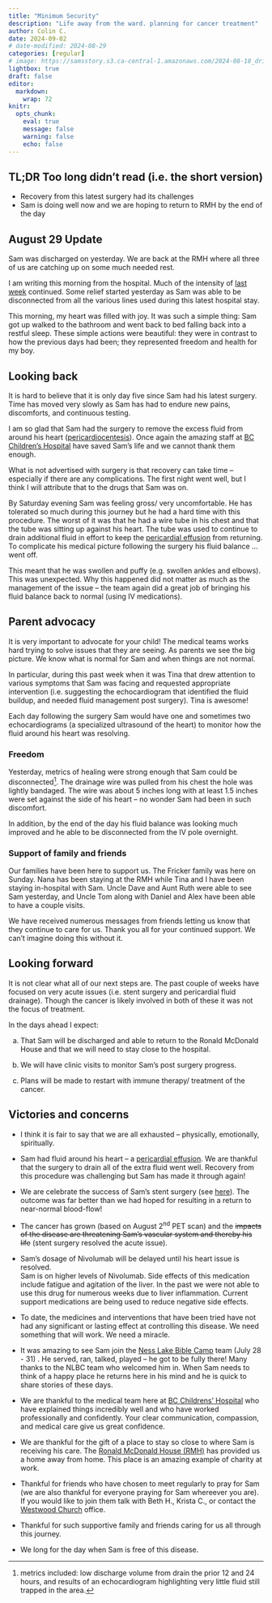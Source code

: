 ```yaml
---
title: "Minimum Security"
description: "Life away from the ward. planning for cancer treatment"
author: Colin C.
date: 2024-09-02
# date-modified: 2024-08-29
categories: [regular]
# image: https://samsstory.s3.ca-central-1.amazonaws.com/2024-08-18_driven-project-selfie.jpg
lightbox: true
draft: false
editor: 
  markdown: 
    wrap: 72
knitr: 
  opts_chunk: 
    eval: true
    message: false
    warning: false
    echo: false
---
```


<!-- 
Since last post: 

POST: focus on the state of the disease?

R29: @RMH. Sam was much more rested and was able to enjoy the day.  Our for ice cream and JJ Bean, Kaboodals
    I have been able to connect with Landon.  Although a good day Sam powered out by mid-afternoon
F30: @RMH.  Good connection with Landon as we discuss our kids.  
    Cardio clinic including echocardiogram 
    Oncology Clinic: met Dr. Marie-Claude from Canuck.  She suggested that Sam's acid reflux was related to the lack of 
    space in his chest. Juliana and Jacob were there
    Sam explained how he was doing.  He did this wearing flicking the ears on his hat from Daniel and Alex -- very funny for all.  Plans: CT scan on Tuesday. Hope to proceed with Nivolumab on Wednesday.
    Back to RMH.  A relaxed day.  Sam had great energy for the am and clinic but ran out of power for the pm.  Lots of tv and some video games in the afternoon. Sam and I watched Alone.  Later evening Sam had more energy. ... I was done by this point and fell to sleep.
    Tina had a hard evening missing connections/ her people.
S31: 



 -->

::: {.callout-note icon="false"}
## TL;DR [Too long didn't read (i.e. the short version)]{.small}

-   Recovery from this latest surgery had its challenges
-   Sam is doing well now and we are hoping to return to RMH by the end
    of the day
:::

::: {.callout-note icon="false"}
## August 29 Update

Sam was discharged on yesterday. We are back at the RMH where all three
of us are catching up on some much needed rest.
:::

I am writing this morning from the hospital. Much of the intensity of
[last week](./2024-08-23_highs-lows-surgery.qmd) continued. 
Some relief started yesterday as Sam was able to be disconnected from
all the various lines used during this latest hospital stay.

This morning, my heart was filled with joy. It was such a simple thing:
Sam got up walked to the bathroom and went back to bed falling back into
a restful sleep. These simple actions were beautiful: they were in
contrast to how the previous days had been; they represented freedom
and health for my boy.

## Looking back

It is hard to believe that it is only day five since Sam had his latest
surgery. Time has moved very slowly as Sam has had to endure new pains,
discomforts, and continuous testing.

I am so glad that Sam had the surgery to remove the excess fluid from
around his heart
([pericardiocentesis](https://www.healthlinkbc.ca/tests-treatments-medications/medical-tests/pericardial-drainage)).
Once again the amazing staff at [BC Children's
Hospital](http://www.bcchildrens.ca) have saved Sam's life and we cannot
thank them enough.

What is not advertised with surgery is that recovery can take time –
especially if there are any complications. The first night went well,
but I think I will attribute that to the drugs that Sam was on.

By Saturday evening Sam was feeling gross/ very uncomfortable. He has
tolerated so much during this journey but he had a hard time with this
procedure. The worst of it was that he had a wire tube in his chest and
that the tube was sitting up against his heart. The tube was used to
continue to drain additional fluid in effort to keep the [pericardial
effusion](https://www.healthlinkbc.ca/pericardial-effusion-0)
from returning. To complicate his medical picture following the surgery
his fluid balance ... went off.

This meant that he was swollen and puffy (e.g. swollen ankles and
elbows). This was unexpected. Why this happened did not matter as much
as the management of the issue -- the team again did a great job of
bringing his fluid balance back to normal (using IV medications).

::: callout-tip
## Parent advocacy

It is very important to advocate for your child! The medical teams works
hard trying to solve issues that they are seeing. As parents we see the
big picture. We know what is normal for Sam and when things are not
normal.

In particular, during this past week when it was Tina that drew
attention to various symptoms that Sam was facing and requested
appropriate intervention (i.e. suggesting the echocardiogram that
identified the fluid buildup, and needed fluid management post surgery).
Tina is awesome!
:::

Each day following the surgery Sam would have one and sometimes two
echocardiograms (a specialized ultrasound of the heart) to monitor how
the fluid around his heart was resolving.

### Freedom

Yesterday, metrics of healing were strong enough that Sam could be
disconnected[^1]. The drainage wire was pulled from his chest the hole
was lightly bandaged. The wire was about 5 inches long with at least 1.5
inches were set against the side of his heart – no wonder Sam had been
in such discomfort.

[^1]: metrics included: low discharge volume from drain the prior 12 and
    24 hours, and results of an echocardiogram highlighting very little
    fluid still trapped in the area.

In addition, by the end of the day his fluid balance was looking much
improved and he able to be disconnected from the IV pole overnight.

### Support of family and friends

Our families have been here to support us. The Fricker family was here
on Sunday. Nana has been staying at the RMH while Tina and I have been
staying in-hospital with Sam. Uncle Dave and Aunt Ruth were able to see
Sam yesterday, and Uncle Tom along with Daniel and Alex have been able
to have a couple visits.

<!-- New friends Jenn an Eamonn brought RMH dinners to us. -->

We have received numerous messages from friends letting us know that
they continue to care for us. Thank you all for your continued support.
We can't imagine doing this without it.

## Looking forward

It is not clear what all of our next steps are. The past couple of weeks
have focused on very acute issues (i.e. stent surgery and pericardial
fluid drainage). Though the cancer is likely involved in both of these
it was not the focus of treatment.

In the days ahead I expect:

a)  That Sam will be discharged and able to return to the Ronald
    McDonald House and that we will need to stay close to the hospital.

b)  We will have clinic visits to monitor Sam's post surgery progress.

c)  Plans will be made to restart with immune therapy/ treatment of the
    cancer.

## Victories and concerns

-   I think it is fair to say that we are all exhausted -- physically, emotionally, spiritually.

-   Sam had fluid around his heart – a [pericardial
    effusion](https://www.healthlinkbc.ca/pericardial-effusion-0). We
    are thankful that the surgery to drain all of the extra fluid went
    well. Recovery from this procedure was challenging but Sam has made
    it through again!

-   We are celebrate the success of Sam's stent surgery (see
    [here](./2024-08-16_surgery-celebration.qmd)). The outcome was far
    better than we had hoped for resulting in a return to near-normal
    blood-flow!

-   The cancer has grown (based on August 2^nd^ PET scan) and the
    ~~impacts of the disease are threatening Sam's vascular system and
    thereby his life~~ (stent surgery resolved the acute issue).

-   Sam's dosage of Nivolumab will be delayed until his heart issue is
    resolved.\
    Sam is on higher levels of Nivolumab. Side effects of this
    medication include fatigue and agitation of the liver. In the past
    we were not able to use this drug for numerous weeks due to liver
    inflammation. Current support medications are being used to reduce
    negative side effects.

-   To date, the medicines and interventions that have been tried have
    not had any significant or lasting effect at controlling this
    disease. We need something that will work. We need a miracle.

-   It was amazing to see Sam join the [Ness Lake Bible
    Camp](https://www.nesslakebiblecamp.com) team (July 28 - 31) . He
    served, ran, talked, played -- he got to be fully there! Many thanks
    to the NLBC team who welcomed him in. When Sam needs to think of a
    happy place he returns here in his mind and he is quick to share
    stories of these days.

-   We are thankful to the medical team here at [BC Childrens'
    Hospital](http://www.bcchildrens.ca) who have explained things
    incredibly well and who have worked professionally and confidently.
    Your clear communication, compassion, and medical care give us great
    confidence.

-   We are thankful for the gift of a place to stay so close to where
    Sam is receiving his care. The [Ronald McDonald House
    (RMH)](https://rmhbc.ca) has provided us a home away from home. This
    place is an amazing example of charity at work.

-   Thankful for friends who have chosen to meet regularly to pray for
    Sam (we are also thankful for everyone praying for Sam whereever you
    are). If you would like to join them talk with Beth H., Krista C.,
    or contact the [Westwood Church](https://westwoodchurch.bc.ca)
    office.

-   Thankful for such supportive family and friends caring for us all
    through this journey.

-   We long for the day when Sam is free of this disease.